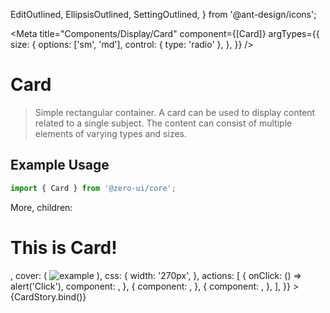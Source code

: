   EditOutlined,
  EllipsisOutlined,
  SettingOutlined,
} from '@ant-design/icons';

<Meta
  title="Components/Display/Card"
  component={[Card]}
  argTypes={{
    size: {
      options: ['sm', 'md'],
      control: { type: 'radio' },
    },
  }}
/>


# Card

> Simple rectangular container.
> A card can be used to display content related to a single subject. The
> content can consist of multiple elements of varying types and sizes.

## Example Usage

```jsx
import { Card } from '@zero-ui/core';
```

<Canvas columns={2} withSource="close">
  <Story
    name="Card"
    args={{
      bordered: true,
      title: 'Card Title',
      extra: <a href="#">More</a>,
      children: <h1>This is Card!</h1>,
      cover: (
        <img
          alt="example"
          src="https://www.giantbomb.com/a/uploads/scale_small/3/33873/1700999-naruto.png"
        />
      ),
      css: {
        width: '270px',
      },
      actions: [
        {
          onClick: () => alert('Click'),
          component: <SettingOutlined key="setting" />,
        },
        {
          component: <EditOutlined key="edit" />,
        },
        {
          component: <EllipsisOutlined key="ellipsis" />,
        },
      ],
    }}
  >
    {CardStory.bind()}
  </Story>
</Canvas>

<ArgsTable of={Card} />
